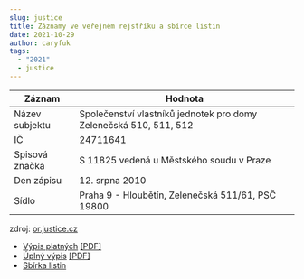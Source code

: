 ```yaml
---
slug: justice
title: Záznamy ve veřejném rejstříku a sbírce listin
date: 2021-10-29
author: caryfuk
tags:
  - "2021"
  - justice
---
```


|Záznam          |Hodnota                                                          |
|----------------|-----------------------------------------------------------------|
|Název subjektu  |Společenství vlastníků jednotek pro domy Zelenečská 510, 511, 512|
|IČ              |24711641                                                         |
|Spisová značka  |S 11825 vedená u Městského soudu v Praze                         |
|Den zápisu      |12. srpna 2010                                                   |
|Sídlo           |Praha 9 - Hloubětín, Zelenečská 511/61, PSČ 19800                |
zdroj: [or.justice.cz](https://or.justice.cz/ias/ui/rejstrik-$firma?ico=247+11+641&jenPlatne=PLATNE&polozek=50&typHledani=STARTS_WITH)

- [Výpis platných](https://or.justice.cz/ias/ui/rejstrik-firma.vysledky?subjektId=47379&typ=PLATNY) [[PDF]](https://or.justice.cz/ias/ui/print-pdf?subjektId=47379&typVypisu=PLATNY&full=false)
- [Úplný výpis](https://or.justice.cz/ias/ui/rejstrik-firma.vysledky?subjektId=47379&typ=UPLNY) [[PDF]](https://or.justice.cz/ias/ui/print-pdf?subjektId=47379&typVypisu=UPLNY&full=false)
- [Sbírka listin](https://or.justice.cz/ias/ui/vypis-sl-firma?subjektId=47379)